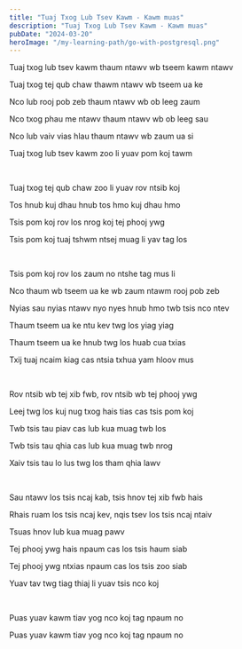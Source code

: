 ```yaml
---
title: "Tuaj Txog Lub Tsev Kawm - Kawm muas"
description: "Tuaj Txog Lub Tsev Kawm - Kawm muas"
pubDate: "2024-03-20"
heroImage: "/my-learning-path/go-with-postgresql.png"
---
```


Tuaj txog lub tsev kawm thaum ntawv wb tseem kawm ntawv

Tuaj txog tej qub chaw thawm ntawv wb tseem ua ke

Nco lub rooj pob zeb thaum ntawv wb ob leeg zaum

Nco txog phau me ntawv thaum ntawv wb ob leeg sau

Nco lub vaiv vias hlau thaum ntawv wb zaum ua si

Tuaj txog lub tsev kawm zoo li yuav pom koj tawm

<br />

Tuaj txog tej qub chaw zoo li yuav rov ntsib koj

Tos hnub kuj dhau hnub tos hmo kuj dhau hmo

Tsis pom koj rov los nrog koj tej phooj ywg

Tsis pom koj tuaj tshwm ntsej muag li yav tag los

<br />

Tsis pom koj rov los zaum no ntshe tag mus li

Nco thaum wb tseem ua ke wb zaum ntawm rooj pob zeb

Nyias sau nyias ntawv nyo nyes hnub hmo twb tsis nco ntev

Thaum tseem ua ke ntu kev twg los yiag yiag

Thaum tseem ua ke hnub twg los huab cua txias

Txij tuaj ncaim kiag cas ntsia txhua yam hloov mus

<br />

Rov ntsib wb tej xib fwb, rov ntsib wb tej phooj ywg

Leej twg los kuj nug txog hais tias cas tsis pom koj

Twb tsis tau piav cas lub kua muag twb los

Twb tsis tau qhia cas lub kua muag twb nrog

Xaiv tsis tau lo lus twg los tham qhia lawv

<br />

Sau ntawv los tsis ncaj kab, tsis hnov tej xib fwb hais

Rhais ruam los tsis ncaj kev, nqis tsev los tsis ncaj ntaiv

Tsuas hnov lub kua muag pawv

Tej phooj ywg hais npaum cas los tsis haum siab

Tej phooj ywg ntxias npaum cas los tsis zoo siab

Yuav tav twg tiag thiaj li yuav tsis nco koj

<br />

Puas yuav kawm tiav yog nco koj tag npaum no

Puas yuav kawm tiav yog nco koj tag npaum no
